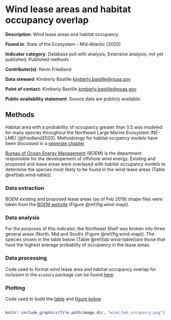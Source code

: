 # Wind lease areas and habitat occupancy overlap

**Description**: Wind lease areas and habitat occupancy

**Found in**: State of the Ecosystem - Mid-Atlantic (2020)

**Indicator category**: Database pull with analysis; Extensive analysis; not yet published; Published methods

**Contributor(s)**: Kevin Friedland
  
**Data steward**: Kimberly Bastille <kimberly.bastille@noaa.gov>
  
**Point of contact**: Kimberly Bastille <kimberly.bastille@noaa.gov>
  
**Public availability statement**: Source data are publicly available.

## Methods

Habitat area with a probability of occupancy greater than 0.5 was modeled for many species throughout the Northeast Large Marine Ecosystem (NE-LME) [@friedland2020]. Methodology for habitat occpancy models have been discussed in a [seperate chapter](#hab-occu). 

[Bureau of Ocean Energy Management](https://www.boem.gov/) (BOEM) is the department responsible for the developement of offshore wind energy. Existing and proposed and lease areas were overlayed with habitat occupancy models to determine the species most likely to be found in the wind lease areas (Table \@ref(tab:wind-table)). 

### Data extraction 

BOEM existing and proposed lease areas (as of Feb 2019) shape files were taken from the [BOEM website](https://www.boem.gov/renewable-energy/mapping-and-data/renewable-energy-gis-data) (Figure \@ref(fig:wind-map)). 

### Data analysis

For the purposes of this indicator, the Northeast Shelf was broken into three general areas (North, Mid and South) (Figure \@ref(fig:wind-map)). The species shown in the table below (Table \@ref(tab:wind-table))are those that have the highest average probablity of occupancy in the lease areas. 

### Data processing

Code used to format wind lease area and habitat occupancy overlap for inclusion in the `ecodata` package can be found [here](https://github.com/NOAA-EDAB/ecodata/blob/master/data-raw/get_wind_occupancy.R). 

### Plotting

Code used to build the [table](https://github.com/NOAA-EDAB/ecodata/blob/master/chunk-scripts/human_dimensions.Rmd-wind_habitat_table.R) and [figure below](https://github.com/NOAA-EDAB/ecodata/blob/master/chunk-scripts/human_dimensions.Rmd-eval%20%3D%20T.R).

```{r wind-table, code = readLines("https://raw.githubusercontent.com/NOAA-EDAB/ecodata/master/chunk-scripts/human_dimensions.Rmd-wind_habitat_table.R"), eval=TRUE, echo=FALSE, out.width='80%'}

```

```{r wind-map, fig.cap="Map of BOEM existing (black) and proposed (red) lease areas as of February 2019."}
knitr::include_graphics(file.path(image.dir, "wind_hab_occupancy.png"))
```